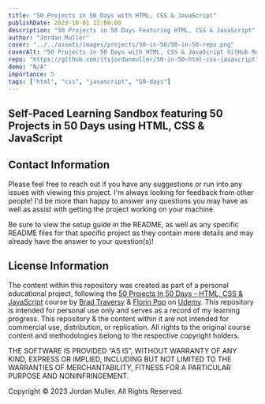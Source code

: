 ```yaml
---
title: "50 Projects in 50 Days with HTML, CSS & JavaScript"
publishDate: 2023-10-01 12:00:00
description: "50 Projects in 50 Days Featuring HTML, CSS & JavaScript"
author: "Jordan Muller"
cover: "../../assets/images/projects/50-in-50/50-in-50-repo.png"
coverAlt: "50 Projects in 50 Days with HTML, CSS & JavaScript GitHub Repository Banner"
repo: "https://github.com/itsjordanmuller/50-in-50-html-css-javascript"
demo: "N/A"
importance: 5
tags: ["html", "css", "javascript", "50-days"]
---
```


## Self-Paced Learning Sandbox featuring 50 Projects in 50 Days using HTML, CSS & JavaScript

## Contact Information

Please feel free to reach out if you have any suggestions or run into any issues with viewing this project. I'm always looking for feedback from other people! I'd be more than happy to answer any questions you may have as well as assist with getting the project working on your machine.

Be sure to view the setup guide in the README, as well as any specific README files for that specific project as they contain more details and may already have the answer to your question(s)!

## License Information

The content within this repository was created as part of a personal educational project, following the [50 Projects In 50 Days - HTML, CSS & JavaScript](https://www.udemy.com/course/50-projects-50-days/) course by [Brad Traversy](https://www.udemy.com/user/brad-traversy/) & [Florin Pop](https://www.udemy.com/user/popflorin/) on [Udemy](https://www.udemy.com/). This repository is intended for personal use only and serves as a record of my learning progress. This repository & the content within it are not intended for commercial use, distribution, or replication. All rights to the original course content and methodologies belong to the respective copyright holders.

THE SOFTWARE IS PROVIDED “AS IS”, WITHOUT WARRANTY OF ANY KIND, EXPRESS OR IMPLIED, INCLUDING BUT NOT LIMITED TO THE WARRANTIES OF MERCHANTABILITY, FITNESS FOR A PARTICULAR PURPOSE AND NONINFRINGEMENT.

Copyright © 2023 Jordan Muller. All Rights Reserved.
